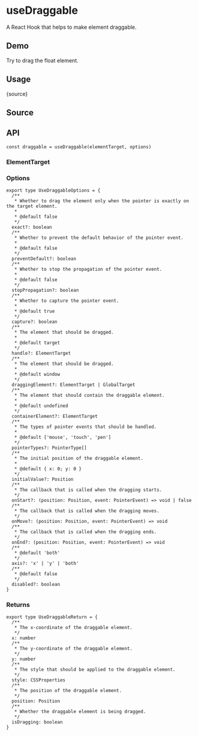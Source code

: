 # useDraggable


<HooksType category="Element" />

A React Hook that helps to make element draggable.

## Demo

Try to drag the float element.


<App />

## Usage


<RawCode>{source}</RawCode>

## Source


<Source />

## API

```tsx
const draggable = useDraggable(elementTarget, options)
```

### ElementTarget


<Tip type="target" />

### Options

```tsx
export type UseDraggableOptions = {
  /**
   * Whether to drag the element only when the pointer is exactly on the target element.
   *
   * @default false
   */
  exact?: boolean
  /**
   * Whether to prevent the default behavior of the pointer event.
   *
   * @default false
   */
  preventDefault?: boolean
  /**
   * Whether to stop the propagation of the pointer event.
   *
   * @default false
   */
  stopPropagation?: boolean
  /**
   * Whether to capture the pointer event.
   *
   * @default true
   */
  capture?: boolean
  /**
   * The element that should be dragged.
   *
   * @default target
   */
  handle?: ElementTarget
  /**
   * The element that should be dragged.
   *
   * @default window
   */
  draggingElement?: ElementTarget | GlobalTarget
  /**
   * The element that should contain the draggable element.
   *
   * @default undefined
   */
  containerElement?: ElementTarget
  /**
   * The types of pointer events that should be handled.
   *
   * @default ['mouse', 'touch', 'pen']
   */
  pointerTypes?: PointerType[]
  /**
   * The initial position of the draggable element.
   *
   * @default { x: 0; y: 0 }
   */
  initialValue?: Position
  /**
   * The callback that is called when the dragging starts.
   */
  onStart?: (position: Position, event: PointerEvent) => void | false
  /**
   * The callback that is called when the dragging moves.
   */
  onMove?: (position: Position, event: PointerEvent) => void
  /**
   * The callback that is called when the dragging ends.
   */
  onEnd?: (position: Position, event: PointerEvent) => void
  /**
   * @default 'both'
   */
  axis?: 'x' | 'y' | 'both'
  /**
   * @default false
   */
  disabled?: boolean
}
```

### Returns

```tsx
export type UseDraggableReturn = {
  /**
   * The x-coordinate of the draggable element.
   */
  x: number
  /**
   * The y-coordinate of the draggable element.
   */
  y: number
  /**
   * The style that should be applied to the draggable element.
   */
  style: CSSProperties
  /**
   * The position of the draggable element.
   */
  position: Position
  /**
   * Whether the draggable element is being dragged.
   */
  isDragging: boolean
}
```
